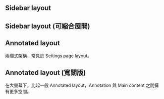 
## Sidebar layout

<ComponentDemo componentId="multi-columns-layout" variantId="SidebarLayout" height={400} />

## Sidebar layout (可縮合展開)

<ComponentDemo componentId="multi-columns-layout" variantId="SidebarLayoutCollapsible" height={400} />

## Annotated layout

兩欄式架構，常見於 Settings page layout。

<ComponentDemo componentId="multi-columns-layout" variantId="AnnotatedLayout" height={400} />

## Annotated layout (寬闊版)

在大螢幕下，比起一般 Annotated layout，Annotation 與 Main content 之間擁有更多空間。  

<ComponentDemo componentId="multi-columns-layout" variantId="AnnotatedLayoutSparse" height={400} />